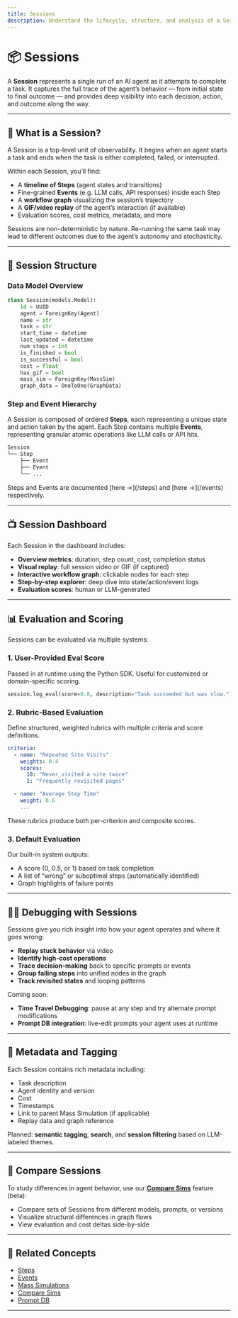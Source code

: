 ```yaml
---
title: Sessions
description: Understand the lifecycle, structure, and analysis of a Session – a single run of your AI agent.
---
```



# 📦 Sessions

A **Session** represents a single run of an AI agent as it attempts to complete a task. It captures the full trace of the agent’s behavior — from initial state to final outcome — and provides deep visibility into each decision, action, and outcome along the way.

---

## 🧠 What is a Session?

A Session is a top-level unit of observability. It begins when an agent starts a task and ends when the task is either completed, failed, or interrupted.

Within each Session, you’ll find:

- A **timeline of Steps** (agent states and transitions)
- Fine-grained **Events** (e.g. LLM calls, API responses) inside each Step
- A **workflow graph** visualizing the session’s trajectory
- A **GIF/video replay** of the agent’s interaction (if available)
- Evaluation scores, cost metrics, metadata, and more

<Callout type="info">
Sessions are non-deterministic by nature. Re-running the same task may lead to different outcomes due to the agent’s autonomy and stochasticity.
</Callout>

---

## 🧬 Session Structure

### Data Model Overview

```python
class Session(models.Model):
    id = UUID
    agent = ForeignKey(Agent)
    name = str
    task = str
    start_time = datetime
    last_updated = datetime
    num_steps = int
    is_finished = bool
    is_successful = bool
    cost = float
    has_gif = bool
    mass_sim = ForeignKey(MassSim)
    graph_data = OneToOne(GraphData)
```

### Step and Event Hierarchy

A Session is composed of ordered **Steps**, each representing a unique state and action taken by the agent. Each Step contains multiple **Events**, representing granular atomic operations like LLM calls or API hits.

```python
Session
└── Step
    ├── Event
    ├── Event
    └── ...
```

<Callout type="note">
Steps and Events are documented [here →](/steps) and [here →](/events) respectively.
</Callout>

---

## 📺 Session Dashboard

Each Session in the dashboard includes:

- **Overview metrics**: duration, step count, cost, completion status
- **Visual replay**: full session video or GIF (if captured)
- **Interactive workflow graph**: clickable nodes for each step
- **Step-by-step explorer**: deep dive into state/action/event logs
- **Evaluation scores**: human or LLM-generated



---

## 📊 Evaluation and Scoring

Sessions can be evaluated via multiple systems:

### 1. **User-Provided Eval Score**
Passed in at runtime using the Python SDK. Useful for customized or domain-specific scoring.

```python
session.log_eval(score=0.8, description="Task succeeded but was slow.")
```

### 2. **Rubric-Based Evaluation**
Define structured, weighted rubrics with multiple criteria and score definitions.

```yaml
criteria:
  - name: "Repeated Site Visits"
    weights: 0.4
    scores:
      10: "Never visited a site twice"
      1: "Frequently revisited pages"

  - name: "Average Step Time"
    weight: 0.6
    ...
```

These rubrics produce both per-criterion and composite scores.

### 3. **Default Evaluation**
Our built-in system outputs:
- A score (0, 0.5, or 1) based on task completion
- A list of “wrong” or suboptimal steps (automatically identified)
- Graph highlights of failure points

---

## 🕵️‍♂️ Debugging with Sessions

Sessions give you rich insight into how your agent operates and where it goes wrong:

- **Replay stuck behavior** via video
- **Identify high-cost operations**
- **Trace decision-making** back to specific prompts or events
- **Group failing steps** into unified nodes in the graph
- **Track revisited states** and looping patterns

Coming soon:

- **Time Travel Debugging**: pause at any step and try alternate prompt modifications
- **Prompt DB integration**: live-edit prompts your agent uses at runtime


---

## 📁 Metadata and Tagging

Each Session contains rich metadata including:

- Task description
- Agent identity and version
- Cost
- Timestamps
- Link to parent Mass Simulation (if applicable)
- Replay data and graph reference

Planned: **semantic tagging**, **search**, and **session filtering** based on LLM-labeled themes.

---

## 🔄 Compare Sessions

To study differences in agent behavior, use our [**Compare Sims**](/compare-sims) feature (beta):

- Compare sets of Sessions from different models, prompts, or versions
- Visualize structural differences in graph flows
- View evaluation and cost deltas side-by-side

---

## 🧪 Related Concepts

- [Steps](/steps)
- [Events](/events)
- [Mass Simulations](/mass-simulations)
- [Compare Sims](/compare-sims)
- [Prompt DB](/prompt-db)

---